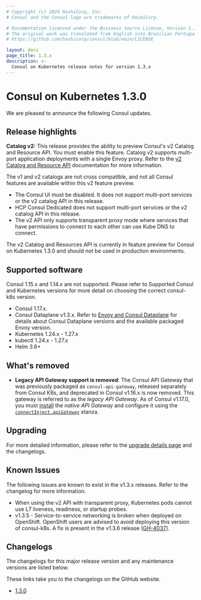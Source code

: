```yaml
---
# Copyright (c) 2024 HashiCorp, Inc.
# Consul and the Consul logo are trademarks of HashiCorp.

# Documentation licensed under the Business Source License, Version 1.1.
# The original work was translated from English into Brazilian Portuguese.
# https://github.com/hashicorp/consul/blob/main/LICENSE

layout: docs
page_title: 1.3.x
description: >-
  Consul on Kubernetes release notes for version 1.3.x
---
```


# Consul on Kubernetes 1.3.0

We are pleased to announce the following Consul updates.

## Release highlights

**Catalog v2:** This release provides the ability to preview Consul's v2 Catalog and Resource API. You must enable this feature.
Catalog v2 supports multi-port application deployments with a single Envoy proxy. Refer to the [v2 Catalog and Resource API](/consul/docs/k8s/multiport) documentation for more information.

  The v1 and v2 catalogs are not cross compatible, and not all Consul features are available within this v2 feature preview.
  - The Consul UI must be disabled. It does not support multi-port services or the v2 catalog API in this release.
  - HCP Consul Dedicated does not support multi-port services or the v2 catalog API in this release.
  - The v2 API only supports transparent proxy mode where services that have permissions to connect to each other can use Kube DNS to connect.

  <Note> The v2 Catalog and Resources API is currently in feature preview for Consul on Kubernetes 1.3.0 and should not be used in production environments. </Note>

## Supported software

<Note> Consul 1.15.x and 1.14.x are not supported. Please refer to Supported Consul and Kubernetes versions for more detail on choosing the correct consul-k8s version. </Note>

- Consul 1.17.x.
- Consul Dataplane v1.3.x. Refer to [Envoy and Consul Dataplane](/consul/docs/v1.17.x/connect/proxies/envoy#envoy-and-consul-dataplane) for details about Consul Dataplane versions and the available packaged Envoy version.
- Kubernetes 1.24.x - 1.27.x
- kubectl 1.24.x - 1.27.x
- Helm 3.6+


## What's removed

- **Legacy API Gateway support is removed**: The Consul API Gateway that was previously packaged as `consul-api-gateway`, released separately from Consul K8s, and deprecated in Consul v1.16.x is now removed. This gateway is referred to as the _legacy API Gateway_. As of Consul v1.17.0, you must [install](/consul/docs/connect/gateways/api-gateway/install-k8s) the _native API Gateway_ and configure it using the [`connectInject.apiGateway`](/consul/docs/k8s/helm#apigateway) stanza.

## Upgrading

For more detailed information, please refer to the [upgrade details page](/consul/docs/upgrading/upgrade-specific) and the changelogs.

## Known Issues

The following issues are known to exist in the v1.3.x releases. Refer to the changelog for more information.

- When using the v2 API with transparent proxy, Kubernetes pods cannot use L7 liveness, readiness, or startup probes.
- v1.3.5 - Service-to-service networking is broken when deployed on OpenShift. OpenShift users are advised to avoid deploying this version of consul-k8s.
    A fix is present in the v1.3.6 release [[GH-4037](https://github.com/hashicorp/consul-k8s/pull/4037)].

## Changelogs

The changelogs for this major release version and any maintenance versions are listed below.

<Note> These links take you to the changelogs on the GitHub website. </Note>

- [1.3.0](https://github.com/hashicorp/consul-k8s/releases/tag/v1.3.0)
